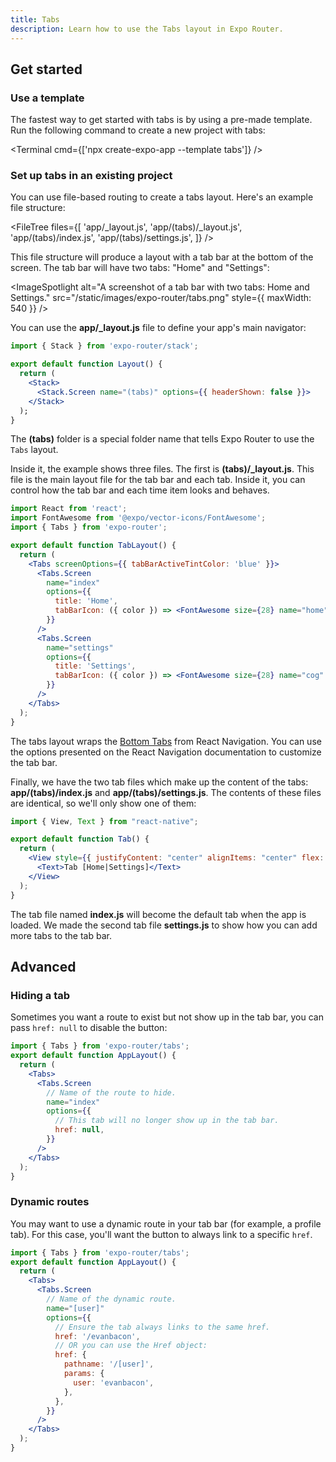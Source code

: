 ```yaml
---
title: Tabs
description: Learn how to use the Tabs layout in Expo Router.
---
```



## Get started

### Use a template

The fastest way to get started with tabs is by using a pre-made template. Run the following command to create a new project with tabs:

<Terminal cmd={['npx create-expo-app --template tabs']} />

### Set up tabs in an existing project

You can use file-based routing to create a tabs layout. Here's an example file structure:

<FileTree
  files={[
    'app/_layout.js',
    'app/(tabs)/_layout.js',
    'app/(tabs)/index.js',
    'app/(tabs)/settings.js',
  ]}
/>

This file structure will produce a layout with a tab bar at the bottom of the screen. The tab bar will have two tabs: "Home" and "Settings":

<ImageSpotlight
  alt="A screenshot of a tab bar with two tabs: Home and Settings."
  src="/static/images/expo-router/tabs.png"
  style={{ maxWidth: 540 }}
/>

You can use the **app/\_layout.js** file to define your app's main navigator:

```jsx app/_layout.js
import { Stack } from 'expo-router/stack';

export default function Layout() {
  return (
    <Stack>
      <Stack.Screen name="(tabs)" options={{ headerShown: false }}>
    </Stack>
  );
}
```

The **(tabs)** folder is a special folder name that tells Expo Router to use the `Tabs` layout.

Inside it, the example shows three files. The first is **(tabs)/\_layout.js**. This file is the main layout file for the tab bar and each tab. Inside it, you can control how the tab bar and each time item looks and behaves.

```jsx app/(tabs)/_layout.js
import React from 'react';
import FontAwesome from '@expo/vector-icons/FontAwesome';
import { Tabs } from 'expo-router';

export default function TabLayout() {
  return (
    <Tabs screenOptions={{ tabBarActiveTintColor: 'blue' }}>
      <Tabs.Screen
        name="index"
        options={{
          title: 'Home',
          tabBarIcon: ({ color }) => <FontAwesome size={28} name="home" color={color} />,
        }}
      />
      <Tabs.Screen
        name="settings"
        options={{
          title: 'Settings',
          tabBarIcon: ({ color }) => <FontAwesome size={28} name="cog" color={color} />,
        }}
      />
    </Tabs>
  );
}
```

The tabs layout wraps the [Bottom Tabs](https://reactnavigation.org/docs/bottom-tab-navigator) from React Navigation. You can use the options presented on the React Navigation documentation to customize the tab bar.

Finally, we have the two tab files which make up the content of the tabs: **app/(tabs)/index.js** and **app/(tabs)/settings.js**. The contents of these files are identical, so we'll only show one of them:

```jsx app/(tabs)/index.js & app/(tabs)/settings.js
import { View, Text } from "react-native";

export default function Tab() {
  return (
    <View style={{ justifyContent: "center" alignItems: "center" flex: 1 }}>
      <Text>Tab [Home|Settings]</Text>
    </View>
  );
}
```

The tab file named **index.js** will become the default tab when the app is loaded. We made the second tab file **settings.js** to show how you can add more tabs to the tab bar.

## Advanced

### Hiding a tab

Sometimes you want a route to exist but not show up in the tab bar, you can pass `href: null` to disable the button:

```jsx app/(tabs)/_layout.js
import { Tabs } from 'expo-router/tabs';
export default function AppLayout() {
  return (
    <Tabs>
      <Tabs.Screen
        // Name of the route to hide.
        name="index"
        options={{
          // This tab will no longer show up in the tab bar.
          href: null,
        }}
      />
    </Tabs>
  );
}
```

### Dynamic routes

You may want to use a dynamic route in your tab bar (for example, a profile tab). For this case, you'll want the button to always link to a specific `href`.

```jsx app/(tabs)/_layout.js
import { Tabs } from 'expo-router/tabs';
export default function AppLayout() {
  return (
    <Tabs>
      <Tabs.Screen
        // Name of the dynamic route.
        name="[user]"
        options={{
          // Ensure the tab always links to the same href.
          href: '/evanbacon',
          // OR you can use the Href object:
          href: {
            pathname: '/[user]',
            params: {
              user: 'evanbacon',
            },
          },
        }}
      />
    </Tabs>
  );
}
```
